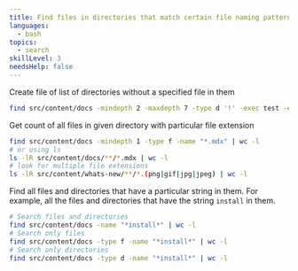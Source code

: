 ```yaml
---
title: Find files in directories that match certain file naming pattern/names
languages:
  - bash
topics:
  - search
skillLevel: 3
needsHelp: false
---
```


Create file of list of directories without a specified file in them

```bash
find src/content/docs -mindepth 2 -maxdepth 7 -type d '!' -exec test -e "{}/index.mdx" ';' -print > auto-index-dirs.txt
```

Get count of all files in given directory with particular file extension

```bash
find src/content/docs -mindepth 1 -type f -name "*.mdx" | wc -l
# or using ls
ls -lR src/content/docs/**/*.mdx | wc -l
# look for multiple file extensions
ls -lR src/content/whats-new/**/*.(png|gif|jpg|jpeg) | wc -l
```

Find all files and directories that have a particular string in them. For example, all the files and directories that have the string `install` in them.

```bash
# Search files and directories
find src/content/docs -name "*install*" | wc -l
# Search only files
find src/content/docs -type f -name "*install*" | wc -l
# Search only directories
find src/content/docs -type d -name "*install*" | wc -l
```
